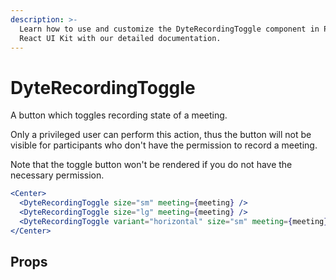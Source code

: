 ```yaml
---
description: >-
  Learn how to use and customize the DyteRecordingToggle component in ProductDB's
  React UI Kit with our detailed documentation.
---
```


# DyteRecordingToggle

A button which toggles recording state of a meeting.

Only a privileged user can perform this action,
thus the button will not be visible for participants
who don't have the permission to record a meeting.

Note that the toggle button won't be rendered if you do not have the
necessary permission.

```jsx live
<Center>
  <DyteRecordingToggle size="sm" meeting={meeting} />
  <DyteRecordingToggle size="lg" meeting={meeting} />
  <DyteRecordingToggle variant="horizontal" size="sm" meeting={meeting} />
</Center>
```

## Props

<PropsTable of="dyte-recording-toggle" />

<head>
  <title>React UI Kit DyteRecordingToggle</title>
</head>
